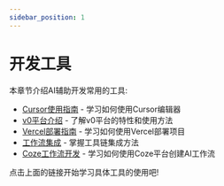 ```yaml
---
sidebar_position: 1
---
```


# 开发工具

本章节介绍AI辅助开发常用的工具:

- [Cursor使用指南](./cursor-guide.mdx) - 学习如何使用Cursor编辑器
- [v0平台介绍](./v0-platform.mdx) - 了解v0平台的特性和使用方法
- [Vercel部署指南](./vercel-deploy.mdx) - 学习如何使用Vercel部署项目
- [工作流集成](./workflow-integration.mdx) - 掌握工具链集成方法
- [Coze工作流开发](./coze-tutorial.mdx) - 学习如何使用Coze平台创建AI工作流

点击上面的链接开始学习具体工具的使用吧! 